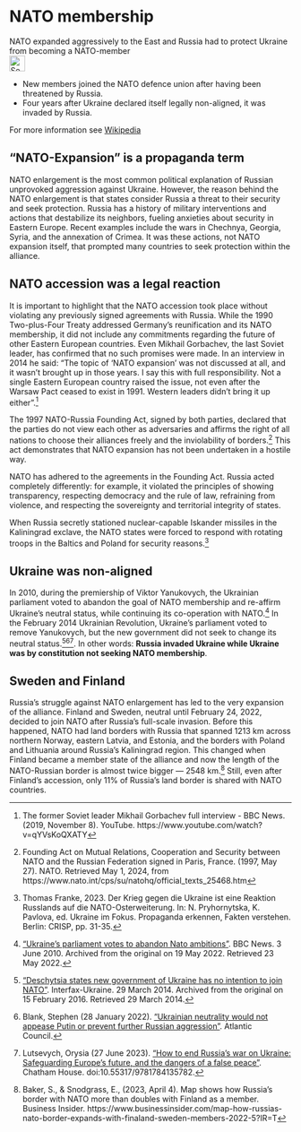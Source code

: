 # NATO membership  {#sec-nato-expansion}

::: {.callout-caution title="Myth"}
NATO expanded aggressively to the East and Russia had to protect Ukraine from becoming a NATO-member
[<br>![Search for topic in EUvsDisinfo](../all_common_img/EUvsDisinfo_400x240.jpg){height=2em}](https://euvsdisinfo.eu/disinformation-cases/?text=nato%20(enlargement%7Cexpansion)&sort=relevance)
:::

::: {.callout-tip title="Truth"}
- New members joined the NATO defence union after having been threatened by Russia. 
- Four years after Ukraine declared itself legally non-aligned, it was invaded by Russia. 
:::

For more information see [Wikipedia](https://en.wikipedia.org/wiki/Ukraine%E2%80%93NATO_relations)

## "NATO-Expansion" is a propaganda term

NATO enlargement is the most common political explanation of Russian unprovoked aggression against Ukraine. However, the reason behind the NATO enlargement is that states consider Russia a threat to their security and seek protection. Russia has a history of military interventions and actions that destabilize its neighbors, fueling anxieties about security in Eastern Europe. Recent examples include the wars in Chechnya, Georgia, Syria, and the annexation of Crimea. It was these actions, not NATO expansion itself, that prompted many countries to seek protection within the alliance.

## NATO accession was a legal reaction

It is important to highlight that the NATO accession took place without violating any previously signed agreements with Russia. While the 1990 Two-plus-Four Treaty  addressed Germany's reunification and its NATO membership, it did not include any commitments regarding the future of other Eastern European countries. Even Mikhail Gorbachev, the last Soviet leader, has confirmed that no such promises were made. In an interview in 2014 he said: “The topic of 'NATO expansion' was not discussed at all, and it wasn't brought up in those years. I say this with full responsibility. Not a single Eastern European country raised the issue, not even after the Warsaw Pact ceased to exist in 1991\. Western leaders didn't bring it up either”.[^59]

The 1997 NATO-Russia Founding Act, signed by both parties, declared that the parties do not view each other as adversaries and affirms the right of all nations to choose their alliances freely and the inviolability of borders.[^60] This act demonstrates that NATO expansion has not been undertaken in a hostile way.

NATO has adhered to the agreements in the Founding Act. Russia acted completely differently: for example, it violated the principles of showing transparency, respecting democracy and the rule of law, refraining from violence, and respecting the sovereignty and territorial integrity of states. 

When Russia secretly stationed nuclear-capable Iskander missiles in the Kaliningrad exclave, the NATO states were forced to respond with rotating troops in the Baltics and Poland for security reasons.[^61] 

## Ukraine was non-aligned

In 2010, during the premiership of Viktor Yanukovych, the Ukrainian parliament voted to abandon the goal of NATO membership and re-affirm Ukraine's neutral status, while continuing its co-operation with NATO.[^9a] In the February 2014 Ukrainian Revolution, Ukraine's parliament voted to remove Yanukovych, but the new government did not seek to change its neutral status.[^10a][^11a][^12a]. In other words: __Russia invaded Ukraine while Ukraine was by constitution not seeking NATO membership__.

## Sweden and Finland

Russia's struggle against NATO enlargement has led to the very expansion of the alliance. Finland and Sweden, neutral until February 24, 2022, decided to join NATO after Russia's full-scale invasion. Before this happened, NATO had land borders with Russia that spanned 1213 km across northern Norway, eastern Latvia, and Estonia, and the borders with Poland and Lithuania around Russia's Kaliningrad region.  This changed when Finland became a member state of the alliance and now the length of the NATO-Russian border is almost twice bigger — 2548 km.[^58] Still, even after Finland's accession, only 11% of Russia's land border is shared with NATO countries.


[^58]:  Baker, S., & Snodgrass, E., (2023, April 4). Map shows how Russia’s border with NATO more than doubles with Finland as a member. Business Insider. https://www.businessinsider.com/map-how-russias-nato-border-expands-with-finaland-sweden-members-2022-5?IR=T    

[^59]:  The former Soviet leader Mikhail Gorbachev full interview  \- BBC News. (2019, November 8). YouTube. https://www.youtube.com/watch?v=qYVsKoQXATY

[^60]:  Founding Act on Mutual Relations, Cooperation and Security between NATO and the Russian Federation signed in Paris, France. (1997, May 27). NATO. Retrieved May 1, 2024, from https://www.nato.int/cps/su/natohq/official\_texts\_25468.htm

[^61]:  Thomas Franke, 2023\. Der Krieg gegen die Ukraine ist eine Reaktion Russlands auf die NATO-Osterweiterung. In: N. Pryhornytska, K. Pavlova, ed. Ukraine im Fokus. Propaganda erkennen, Fakten verstehen. Berlin: CRISP, pp. 31-35. 


[^9a]:  ["Ukraine's parliament votes to abandon Nato ambitions"](https://www.bbc.com/news/10229626). BBC News. 3 June 2010. Archived from the original on 19 May 2022. Retrieved 23 May 2022.

[^10a]:  ["Deschytsia states new government of Ukraine has no intention to join NATO"](http://en.interfax.com.ua/news/general/198372.html). Interfax-Ukraine. 29 March 2014. Archived from the original on 15 February 2016. Retrieved 29 March 2014.

[^11a]:  Blank, Stephen (28 January 2022). ["Ukrainian neutrality would not appease Putin or prevent further Russian aggression"](https://www.atlanticcouncil.org/blogs/ukrainealert/ukrainian-neutrality-would-not-appease-putin-or-prevent-further-russian-aggression/). Atlantic Council.

[^12a]:  Lutsevych, Orysia (27 June 2023). ["How to end Russia's war on Ukraine: Safeguarding Europe's future, and the dangers of a false peace"](https://www.chathamhouse.org/2023/06/how-end-russias-war-ukraine/fallacy-3-ukraine-should-adopt-neutrality). Chatham House. doi:10.55317/9781784135782.






